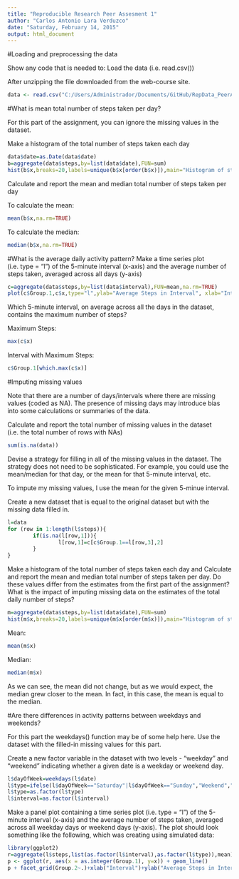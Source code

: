 ```yaml
---
title: "Reproducible Research Peer Assesment 1"
author: "Carlos Antonio Lara Verduzco"
date: "Saturday, February 14, 2015"
output: html_document
---
```


#Loading and preprocessing the data

Show any code that is needed to:
Load the data (i.e. read.csv())

After unzipping the file downloaded from the web-course site.

```r
data <- read.csv("C:/Users/Administrador/Documents/GitHub/RepData_PeerAssessment1/activity.csv")
```
#What is mean total number of steps taken per day?

For this part of the assignment, you can ignore the missing values in the dataset.

Make a histogram of the total number of steps taken each day
```r
data$date=as.Date(data$date)
b=aggregate(data$steps,by=list(data$date),FUN=sum)
hist(b$x,breaks=20,labels=unique(b$x[order(b$x)]),main="Histogram of steps by day",xlab="Steps")
```
Calculate and report the mean and median total number of steps taken per day

To calculate the mean:

```r
mean(b$x,na.rm=TRUE)
```

To calculate the median:

```r
median(b$x,na.rm=TRUE)
```

#What is the average daily activity pattern?
Make a time series plot (i.e. type = "l") of the 5-minute interval (x-axis) and the average number of steps taken, averaged across all days (y-axis)

```r
c=aggregate(data$steps,by=list(data$interval),FUN=mean,na.rm=TRUE)
plot(c$Group.1,c$x,type="l",ylab="Average Steps in Interval", xlab="Interval")
```

Which 5-minute interval, on average across all the days in the dataset, contains the maximum number of steps?

Maximum Steps:
```r
max(c$x)
```
Interval with Maximum Steps:
```r
c$Group.1[which.max(c$x)]
```

#Imputing missing values

Note that there are a number of days/intervals where there are missing values (coded as NA). The presence of missing days may introduce bias into some calculations or summaries of the data.

Calculate and report the total number of missing values in the dataset (i.e. the total number of rows with NAs)

```r
sum(is.na(data))
```

Devise a strategy for filling in all of the missing values in the dataset. The strategy does not need to be sophisticated. For example, you could use the mean/median for that day, or the mean for that 5-minute interval, etc.

To impute my missing values, I use the mean for the given 5-minue interval.

Create a new dataset that is equal to the original dataset but with the missing data filled in.

```r
l=data
for (row in 1:length(l$steps)){
        if(is.na(l[row,1])){
                l[row,1]=c[c$Group.1==l[row,3],2]
        }
}
```

Make a histogram of the total number of steps taken each day and Calculate and report the mean and median total number of steps taken per day. Do these values differ from the estimates from the first part of the assignment? What is the impact of imputing missing data on the estimates of the total daily number of steps?

```r
m=aggregate(data$steps,by=list(data$date),FUN=sum)
hist(m$x,breaks=20,labels=unique(m$x[order(m$x)]),main="Histogram of steps by day",xlab="Steps")
```

Mean:

```r
mean(m$x)
```



Median:

```r
median(m$x)
```

As we can see, the mean did not change, but as we would expect, the median grew closer to the mean. In fact, in this case, the mean is equal to the median.

#Are there differences in activity patterns between weekdays and weekends?

For this part the weekdays() function may be of some help here. Use the dataset with the filled-in missing values for this part.

Create a new factor variable in the dataset with two levels - "weekday" and "weekend" indicating whether a given date is a weekday or weekend day.

```r
l$dayOfWeek=weekdays(l$date)
l$type=ifelse(l$dayOfWeek=="Saturday"|l$dayOfWeek=="Sunday","Weekend","Weekday")
l$type=as.factor(l$type)
l$interval=as.factor(l$interval)
```

Make a panel plot containing a time series plot (i.e. type = "l") of the 5-minute interval (x-axis) and the average number of steps taken, averaged across all weekday days or weekend days (y-axis). The plot should look something like the following, which was creating using simulated data:

```r
library(ggplot2)
r=aggregate(l$steps,list(as.factor(l$interval),as.factor(l$type)),mean)
p <- ggplot(r, aes(x = as.integer(Group.1), y=x)) + geom_line()
p + facet_grid(Group.2~.)+xlab("Interval")+ylab("Average Steps in Interval")
```